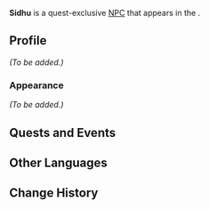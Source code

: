 {{Meta
<!-- Remove this template after adding the missing info -->
|missing_NPC_profile  = yes
}}
{{Character Infobox
|type             = Quest NPC
|image            = NPC Sidhu.png
|realname         = <!-- Optional, if different from in-game name -->
|deceased         = <!-- Past (for deceased prior to events of the game) or free response -->
|region           = Sumeru
|location         = Sumeru
|affiliation      = Spantamad
|title            = 

|ancestry         = <!-- Clan/family -->
|father           = 
|mother           = 
|spouse           = 
|sibling          = 
|child            = 
|relative         = 

|voiceEN          = 
|voiceCN          = 
|voiceJP          = 
}}
'''Sidhu''' is a quest-exclusive [[NPC]] that appears in the {{Quest|Lost in Prosperity}}.
<!--
==Location==
<gallery>
NPC Location Sidhu.png|Sidhu's location
NPC Location Sidhu Context.png|Additional context
</gallery>
-->
==Profile==
<!--Detailed story/lore information goes here.-->
''(To be added.)''

===Appearance===
<!--Keep appearance section short and concise. Limit to 2 paragraphs with 3-4 sentences each.-->
''(To be added.)''

==Quests and Events==
{{Quests and Events}}

<!--
==Trivia==
* 
-->
==Other Languages==
{{Other Languages
|default_hidden = 1
|en      = Sidhu
|zhs     = 悉度
|zhs_rm  = Xīdù
|zht     = 悉度
|zht_rm  = Xīdù
|ja      = シドゥ
|ja_rm   = Shidu
|ko      = 시드후
|es      = Sidhu
|fr      = Sidhu
|ru      = Сидху
|th      = Sidhu
|vi      = Sidhu
|de      = Sidhu
|id      = Sidhu
|pt      = Sidhu
|tr      = Sidhu
|it      = Sidhu
}}

==Change History==
{{Change History|3.0}}
<!--
==References==
{{Reflist}}
-->